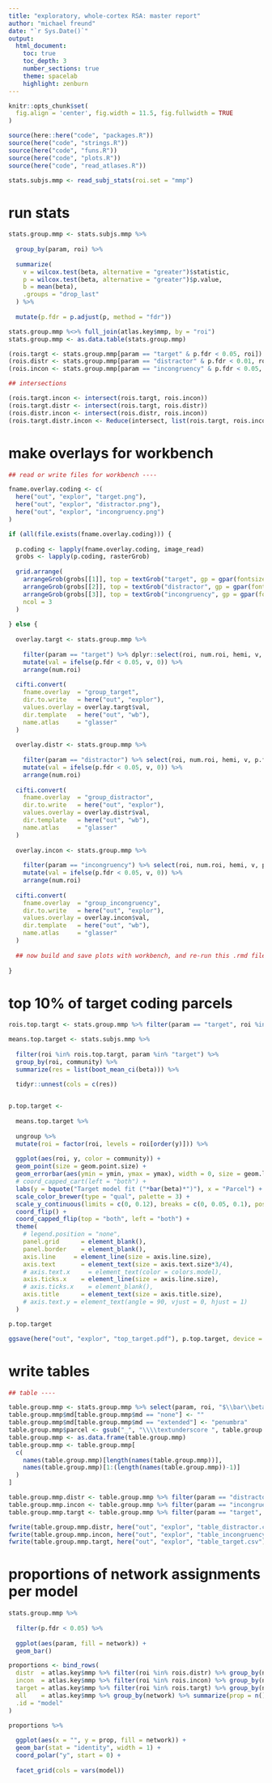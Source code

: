 ```yaml
---
title: "exploratory, whole-cortex RSA: master report"
author: "michael freund"
date: "`r Sys.Date()`"
output:
  html_document:
    toc: true
    toc_depth: 3
    number_sections: true
    theme: spacelab
    highlight: zenburn
---
```



```r

knitr::opts_chunk$set(
  fig.align = 'center', fig.width = 11.5, fig.fullwidth = TRUE
)

source(here::here("code", "packages.R"))
source(here("code", "strings.R"))
source(here("code", "funs.R"))
source(here("code", "plots.R"))
source(here("code", "read_atlases.R"))

stats.subjs.mmp <- read_subj_stats(roi.set = "mmp")

```


# run stats

```r

stats.group.mmp <- stats.subjs.mmp %>%
  
  group_by(param, roi) %>%
  
  summarize(
    v = wilcox.test(beta, alternative = "greater")$statistic,
    p = wilcox.test(beta, alternative = "greater")$p.value,
    b = mean(beta),
    .groups = "drop_last"
  ) %>%
  
  mutate(p.fdr = p.adjust(p, method = "fdr"))

stats.group.mmp %<>% full_join(atlas.key$mmp, by = "roi")
stats.group.mmp <- as.data.table(stats.group.mmp)

(rois.targt <- stats.group.mmp[param == "target" & p.fdr < 0.05, roi])
(rois.distr <- stats.group.mmp[param == "distractor" & p.fdr < 0.01, roi])
(rois.incon <- stats.group.mmp[param == "incongruency" & p.fdr < 0.05, roi])

## intersections

(rois.targt.incon <- intersect(rois.targt, rois.incon))
(rois.targt.distr <- intersect(rois.targt, rois.distr))
(rois.distr.incon <- intersect(rois.distr, rois.incon))
(rois.targt.distr.incon <- Reduce(intersect, list(rois.targt, rois.incon, rois.distr)))

```


<!-- # various alpha threhsolds -->

<!-- ```{r} -->

<!-- alphas <- seq(0.00001, 1, by = 0.0001) -->
<!-- counts  <- data.frame( -->
<!--   alpha = alphas, -->
<!--   targt = 0, -->
<!--   distr = 0, -->
<!--   incon = 0, -->
<!--   n.obsv = 0 -->
<!--   ) %>% as.data.table -->

<!-- for (a.i in seq_along(alphas)) { -->
<!--   # a.i = 1000 -->

<!--   a <- alphas[a.i] -->

<!--   ## baseline -->

<!--   observed <- stats.group.mmp[p < a]$param -->
<!--   tab <- table(observed) -->

<!--   counts[alpha == a, "n.obsv"] <- sum(tab) -->

<!--   if ("distractor" %in% names(tab))   counts[alpha == a, "distr"] <- tab["distractor"] -->
<!--   if ("target" %in% names(tab))       counts[alpha == a, "targt"] <- tab["target"] -->
<!--   if ("incongruency" %in% names(tab)) counts[alpha == a, "incon"] <- tab["incongruency"] -->

<!-- } -->


<!-- counts <- counts %>%  -->
<!--   melt( -->
<!--     id.vars = c("alpha", "n.obsv"),  -->
<!--     measure.vars = c("targt", "distr", "incon"), -->
<!--     variable.name = "param", value.name = "freq" -->
<!--   ) -->

<!-- counts$prop <- counts$freq / counts$n.obsv  -->

<!-- counts %>% -->
<!--   ggplot(aes(alpha, prop, fill = param)) + -->
<!--   geom_area() + -->
<!--   scale_fill_brewer(type = "qual", palette = 2) + -->
<!--   theme_bw(base_size = 12) -->

<!-- ``` -->


# make overlays for workbench

```r
## read or write files for workbench ----

fname.overlay.coding <- c(
  here("out", "explor", "target.png"), 
  here("out", "explor", "distractor.png"),
  here("out", "explor", "incongruency.png")
)

if (all(file.exists(fname.overlay.coding))) {
  
  p.coding <- lapply(fname.overlay.coding, image_read)
  grobs <- lapply(p.coding, rasterGrob)
  
  grid.arrange(
    arrangeGrob(grobs[[1]], top = textGrob("target", gp = gpar(fontsize = 24))), 
    arrangeGrob(grobs[[2]], top = textGrob("distractor", gp = gpar(fontsize = 24))),
    arrangeGrob(grobs[[3]], top = textGrob("incongruency", gp = gpar(fontsize = 24))),
    ncol = 3
  )
  
} else {
  
  overlay.targt <- stats.group.mmp %>% 
    
    filter(param == "target") %>% dplyr::select(roi, num.roi, hemi, v, p.fdr, b) %>% 
    mutate(val = ifelse(p.fdr < 0.05, v, 0)) %>%
    arrange(num.roi)
  
  cifti.convert(
    fname.overlay  = "group_target",
    dir.to.write   = here("out", "explor"),
    values.overlay = overlay.targt$val,
    dir.template   = here("out", "wb"),
    name.atlas     = "glasser"
  )
  
  overlay.distr <- stats.group.mmp %>% 
    
    filter(param == "distractor") %>% select(roi, num.roi, hemi, v, p.fdr, b) %>% 
    mutate(val = ifelse(p.fdr < 0.05, v, 0)) %>%
    arrange(num.roi)
  
  cifti.convert(
    fname.overlay  = "group_distractor",
    dir.to.write   = here("out", "explor"),
    values.overlay = overlay.distr$val,
    dir.template   = here("out", "wb"),
    name.atlas     = "glasser"
  )
  
  overlay.incon <- stats.group.mmp %>% 
    
    filter(param == "incongruency") %>% select(roi, num.roi, hemi, v, p.fdr, b) %>%
    mutate(val = ifelse(p.fdr < 0.05, v, 0)) %>%
    arrange(num.roi)
  
  cifti.convert(
    fname.overlay  = "group_incongruency",
    dir.to.write   = here("out", "explor"),
    values.overlay = overlay.incon$val,
    dir.template   = here("out", "wb"),
    name.atlas     = "glasser"
  )
  
  ## now build and save plots with workbench, and re-run this .rmd file
  
}
```


# top 10% of target coding parcels

```r

rois.top.targt <- stats.group.mmp %>% filter(param == "target", roi %in% rois.targt) %>% slice_max(v, prop = 0.1) %>% pull(roi)

means.top.target <- stats.subjs.mmp %>%
  
  filter(roi %in% rois.top.targt, param %in% "target") %>%
  group_by(roi, community) %>%
  summarize(res = list(boot_mean_ci(beta))) %>% 
  
  tidyr::unnest(cols = c(res))


p.top.target <- 
  
  means.top.target %>%  
  
  ungroup %>%
  mutate(roi = factor(roi, levels = roi[order(y)])) %>%
  
  ggplot(aes(roi, y, color = community)) +
  geom_point(size = geom.point.size) +
  geom_errorbar(aes(ymin = ymin, ymax = ymax), width = 0, size = geom.line.size) +
  # coord_capped_cart(left = "both") +
  labs(y = bquote("Target model fit ("*bar(beta)*")"), x = "Parcel") +
  scale_color_brewer(type = "qual", palette = 3) +
  scale_y_continuous(limits = c(0, 0.12), breaks = c(0, 0.05, 0.1), position = "right") +
  coord_flip() +
  coord_capped_flip(top = "both", left = "both") +
  theme(
    # legend.position = "none", 
    panel.grid      = element_blank(), 
    panel.border    = element_blank(),
    axis.line     = element_line(size = axis.line.size),
    axis.text       = element_text(size = axis.text.size*3/4),
    # axis.text.x     = element_text(color = colors.model),
    axis.ticks.x    = element_line(size = axis.line.size),
    # axis.ticks.x    = element_blank(),
    axis.title      = element_text(size = axis.title.size),
    # axis.text.y = element_text(angle = 90, vjust = 0, hjust = 1)
  )

p.top.target

ggsave(here("out", "explor", "top_target.pdf"), p.top.target, device = "pdf", width = 5, height = 3)

```


# write tables

```r
## table ----

table.group.mmp <- stats.group.mmp %>% select(param, roi, "$\\bar\\beta$" = b, v, p = p.fdr, network, md)
table.group.mmp$md[table.group.mmp$md == "none"] <- ""
table.group.mmp$md[table.group.mmp$md == "extended"] <- "penumbra"
table.group.mmp$parcel <- gsub("_", "\\\\textunderscore ", table.group.mmp$roi)
table.group.mmp <- as.data.frame(table.group.mmp)
table.group.mmp <- table.group.mmp[
  c(
    names(table.group.mmp)[length(names(table.group.mmp))],
    names(table.group.mmp)[1:(length(names(table.group.mmp))-1)]
  )
]

table.group.mmp.distr <- table.group.mmp %>% filter(param == "distractor", roi %in% rois.distr) %>% select(-param, -roi) %>% arrange(-v)
table.group.mmp.incon <- table.group.mmp %>% filter(param == "incongruency", roi %in% rois.incon) %>% select(-param, -roi) %>% arrange(-v)
table.group.mmp.targt <- table.group.mmp %>% filter(param == "target", roi %in% rois.targt) %>% select(-param, -roi) %>% arrange(-v)

fwrite(table.group.mmp.distr, here("out", "explor", "table_distractor.csv"), quote = TRUE)
fwrite(table.group.mmp.incon, here("out", "explor", "table_incongruency.csv"), quote = TRUE)
fwrite(table.group.mmp.targt, here("out", "explor", "table_target.csv"), quote = TRUE)

```

# proportions of network assignments per model

```r

stats.group.mmp %>%
  
  filter(p.fdr < 0.05) %>%
  
  ggplot(aes(param, fill = network)) +
  geom_bar()

proportions <- bind_rows(
  distr  = atlas.key$mmp %>% filter(roi %in% rois.distr) %>% group_by(network) %>% summarize(prop = n() / length(rois.distr)),
  incon  = atlas.key$mmp %>% filter(roi %in% rois.incon) %>% group_by(network) %>% summarize(prop = n() / length(rois.incon)),
  target = atlas.key$mmp %>% filter(roi %in% rois.targt) %>% group_by(network) %>% summarize(prop = n() / length(rois.targt)),
  all    = atlas.key$mmp %>% group_by(network) %>% summarize(prop = n() / nrow(atlas.key$mmp)),
  .id = "model"
)

proportions %>%
  
  ggplot(aes(x = "", y = prop, fill = network)) +
  geom_bar(stat = "identity", width = 1) +
  coord_polar("y", start = 0) +
  
  facet_grid(cols = vars(model))

```

